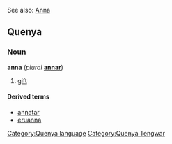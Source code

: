 See also: [[Anna]]

==Quenya==
===Noun===
'''anna''' (''plural'' '''[[annar]]''')

# [[gift]]

====Derived terms====
* [[annatar]]
* [[eruanna]]

[[Category:Quenya language]]
[[Category:Quenya Tengwar]]